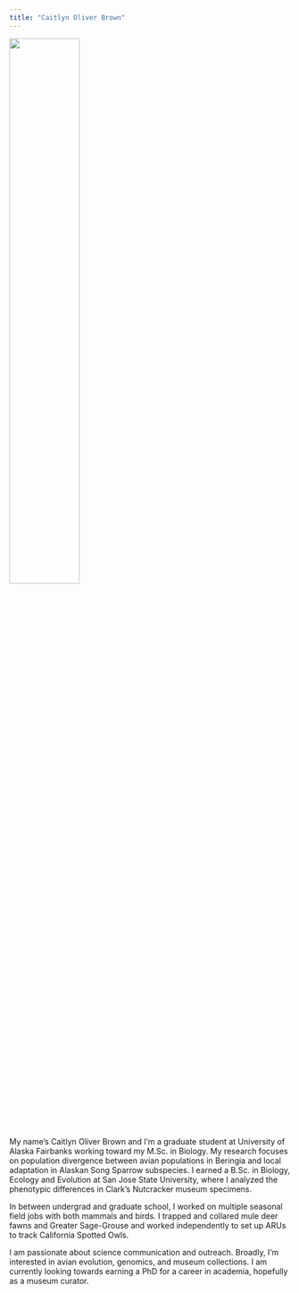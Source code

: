 ```yaml
---
title: "Caitlyn Oliver Brown"
---
```



![](/Users/brown/GitHub/coliverbrown.github.io/media/me_goshawk.jpg){width=50%}

My name’s Caitlyn Oliver Brown and I’m a graduate student at University of Alaska Fairbanks working toward my M.Sc. in Biology. My research focuses on population divergence between avian populations in Beringia and local adaptation in Alaskan Song Sparrow subspecies. I earned a B.Sc. in Biology, Ecology and Evolution at San Jose State University, where I analyzed the phenotypic differences in Clark’s Nutcracker museum specimens. 

In between undergrad and graduate school, I worked on multiple seasonal field jobs with both mammals and birds. I trapped and collared mule deer fawns and Greater Sage-Grouse and worked independently to set up ARUs to track California Spotted Owls.

I am passionate about science communication and outreach. Broadly, I’m interested in avian evolution, genomics, and museum collections. I am currently looking towards earning a PhD for a career in academia, hopefully as a museum curator.

